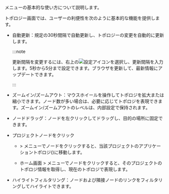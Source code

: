 <Cmdname sid="side_topology" className="uitext" />メニューの基本的な使い方について説明します。

<ImgLang img="topology-control.png" desc="アプリケーショントポロジーの基本動作" />

トポロジー画面では、ユーザーの利便性を次のように基本的な機能を提供します。

- 自動更新：規定の30秒間隔で自動更新し、トポロジーの変更を自動的に更新します。 

  :::note

  更新間隔を変更するには、右上の![設定アイコン](/img/ico-setting.svg)を選択し、更新間隔を入力します。5秒から5分まで設定できます。ブラウザを更新して、最新情報にアップデートできます。

  :::

- ズームイン/ズームアウト：マウスホイールを操作してトポロジを拡大または縮小できます。ノード数が多い場合は、必要に応じてトポロジを表現できます。ズームイン/ズームアウトのレベルは、内部設定で保持されます。

- ノードドラッグ：ノードを左クリックしてドラッグし、目的の場所に固定できます。

- プロジェクトノードをクリック

  - <Cmdname sid="side_dashboard" className="uitext" /> &gt; <Cmdname sid="side_appTopology" className="uitext" />メニューでノードをクリックすると、当該プロジェクトのアプリケーショントポロジ(<Cmdname sid="side_instanceTopology" className="uitext" />)に移動します。

  - ホーム画面 > <Cmdname sid="side_integratedTopology" className="uitext" />メニューでノードをクリックすると、そのプロジェクトのトポロジ情報を取得し、現在のトポロジで表現します。

- ハイライトフィルタリング：ノードおよび隣接ノードのリンクをフィルタリングしてハイライトできます。
